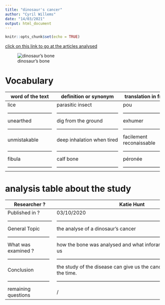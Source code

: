 ```yaml
---
title: "dinosaur's cancer"
author: "Cyril Willems"
date: "14/03/2021"
output: html_document
---
```


```r
knitr::opts_chunk$set(echo = TRUE)
```

[click on this link to go at the articles analysed](https://edition.cnn.com/2020/08/03/americas/dinosaur-fossil-cancer-first-scn/index.html)

![dinosaur's bone](../article 6/200803110729-02-dinosaur-cancer-large-169.jpg)

# Vocabulary #

word of the text           |        definition or synonym         |       translation in french    |
---------------------------|--------------------------------------|--------------------------------|
lice                       |        parasitic insect              |        pou                     |
---------------------------|--------------------------------------|--------------------------------|
unearthed                  |        dig from the ground           |        exhumer                 |
---------------------------|--------------------------------------|--------------------------------|
unmistakable               |       deep inhalation when tired     |     facilement reconaissable   |
---------------------------|--------------------------------------|--------------------------------|
fibula                     |       calf bone                      |    péronée                     |
---------------------------|--------------------------------------|--------------------------------|


# analysis table about the study #


 Researcher ?              |      Katie Hunt
 --------------------------|-------------------------------------------------------------------------------------------
 Published in ?            |     03/10/2020
---------------------------|-------------------------------------------------------------------------------------------
 General Topic             |     the analyse of a dinosaur's cancer
 --------------------------|-------------------------------------------------------------------------------------------
 What was examined ?       |     how the bone was analysed and what inforamtion it could give to us
 --------------------------|-------------------------------------------------------------------------------------------
 Conclusion                |     the study of  the disease can give us the cancer's evolution with the time.
 --------------------------|-------------------------------------------------------------------------------------------
 remaining questions       |     /

